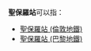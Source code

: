 '''聖保羅站'''可以指：
* [[聖保羅站_(倫敦地鐵)|聖保羅站 (倫敦地鐵)]]
* [[聖保羅站_(巴黎地鐵)|聖保羅站 (巴黎地鐵)]]
{{disambig|cat=四字車站名消歧義}}
